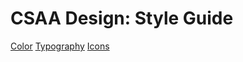 # CSAA Design: Style Guide

[Color](guidelines/color/)
[Typography](guidelines/typography/)
[Icons](guidelines/icons/)
